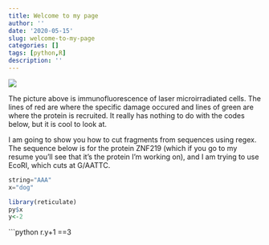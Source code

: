 ```yaml
---
title: Welcome to my page
author: ''
date: '2020-05-15'
slug: welcome-to-my-page
categories: []
tags: [python,R]
description: ''
---
```

![](/blog/2020-05-15-welcome-to-my-page_files/Picture1.png)

The picture above is immunofluorescence of laser microirradiated cells. The lines of red are where the specific damage occured and lines of green are where the protein is recruited. It really has nothing to do with the codes below, but it is cool to look at. 

I am going to show you how to cut fragments from sequences using regex. The sequence below is for the protein ZNF219 (which if you go to my resume you'll see that it's the protein I'm working on), and I am trying to use EcoRI, which cuts at G/AATTC.
```python
string="AAA"
x="dog"
```

```r
library(reticulate)
py$x
y<-2
```

```python
r.y+1 ==3
